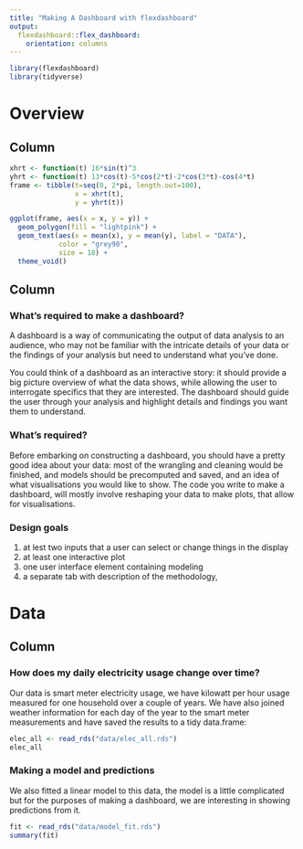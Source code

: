 ```yaml
---
title: "Making A Dashboard with flexdashboard"
output: 
  flexdashboard::flex_dashboard:
    orientation: columns
---
```


```r
library(flexdashboard)
library(tidyverse)
```


Overview 
=======================================================================

Column
-----------------------------

```r
xhrt <- function(t) 16*sin(t)^3
yhrt <- function(t) 13*cos(t)-5*cos(2*t)-2*cos(3*t)-cos(4*t)
frame <- tibble(t=seq(0, 2*pi, length.out=100),
                x = xhrt(t),
                y = yhrt(t))

ggplot(frame, aes(x = x, y = y)) + 
  geom_polygon(fill = "lightpink") +
  geom_text(aes(x = mean(x), y = mean(y), label = "DATA"), 
            color = "grey90",
            size = 18) +
  theme_void()
```


Column {.tabset}
------------------------------

### What's required to make a dashboard?

A dashboard is a way of communicating the output of data analysis to an audience, 
who may not be familiar with the intricate details of your data or the findings 
of your analysis but need to understand what you've done. 

You could think of a dashboard as an interactive story: it should provide a big picture overview of what the data shows, while allowing the user to interrogate specifics that they are interested. The dashboard should guide the 
user through your analysis and highlight details and findings you want them to understand. 

### What's required?

Before embarking on constructing a dashboard, you should have a pretty good
idea about your data: most of the wrangling and cleaning would be finished,
and models should be precomputed and saved, and an idea of what
visualisations you would like to show. The code you write to make a dashboard,
will mostly involve reshaping your data to make plots, that allow for 
visualisations.


### Design goals

1. at lest two inputs that a user can select or change things in the display 
1. at least one  interactive plot 
1. one user interface element containing modeling
1. a separate tab with description of the methodology, 


Data 
=======================================================================

Column {data-width=500}
------------------------------------

### How does my daily electricity usage change over time?

Our data is smart meter electricity usage, we have kilowatt per hour
usage measured for one household over a couple of years. 
We have also joined weather information for each day of the year to the
smart meter measurements and have saved the results to a tidy data.frame:

```r
elec_all <- read_rds("data/elec_all.rds")
elec_all
```


### Making a model and predictions 

We also fitted a linear model to this data, the model is a little complicated
but for the purposes of making a dashboard, we are interesting in showing
predictions from it.

```r
fit <- read_rds("data/model_fit.rds")
summary(fit)
```
